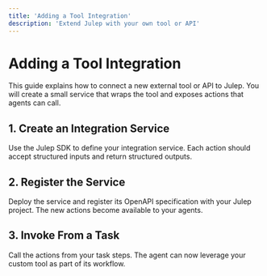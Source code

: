 ```yaml
---
title: 'Adding a Tool Integration'
description: 'Extend Julep with your own tool or API'
---
```


# Adding a Tool Integration

This guide explains how to connect a new external tool or API to Julep. You will create a small service that wraps the tool and exposes actions that agents can call.

## 1. Create an Integration Service

Use the Julep SDK to define your integration service. Each action should accept structured inputs and return structured outputs.

## 2. Register the Service

Deploy the service and register its OpenAPI specification with your Julep project. The new actions become available to your agents.

## 3. Invoke From a Task

Call the actions from your task steps. The agent can now leverage your custom tool as part of its workflow.
